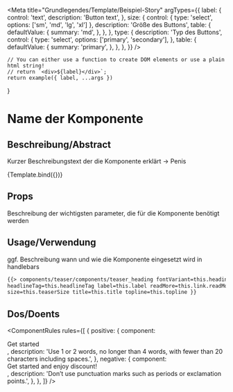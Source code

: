 

<Meta
    title="Grundlegendes/Template/Beispiel-Story"
    argTypes={{
        label: {
            control: 'text',
            description: 'Button text',
        },
        size: {
            control: { type: 'select', options: ['sm', 'md', 'lg', 'xl'] },
            description: 'Größe des Buttons',
            table: {
                defaultValue: {
                    summary: 'md',
                },
            },
        },
        type: {
            description: 'Typ des Buttons',
            control: {
                type: 'select',
                options: ['primary', 'secondary'],
            },
            table: {
                defaultValue: {
                    summary: 'primary',
                },
            },
        },
    }}
/>

    // You can either use a function to create DOM elements or use a plain html string!
    // return `<div>${label}</div>`;
    return example({ label, ...args })
}

# Name der Komponente

## Beschreibung/Abstract

Kurzer Beschreibungstext der die Komponente erklärt -> Penis

<Canvas withToolbar>
    <Story
        name="Primary"
        args={{
            label: 'Button',
        }}
    >
        {Template.bind({})}
    </Story>
</Canvas>

## Props

Beschreibung der wichtigsten parameter, die für die Komponente benötigt werden

<ArgsTable story="Primary" />

## Usage/Verwendung

ggf. Beschreibung wann und wie die Komponente eingesetzt wird in handlebars

```html
{{> components/teaser/components/teaser_heading fontVariant=this.headingFontVariant
headlineTag=this.headlineTag label=this.label readMore=this.link.readMoreText.readMoreScreenreader
size=this.teaserSize title=this.title topline=this.topline }}
```

## Dos/Doents

<ComponentRules
    rules={[
        {
            positive: {
                component: <div>Get started</div>,
                description:
                    'Use 1 or 2 words, no longer than 4 words, with fewer than 20 characters including spaces.',
            },
            negative: {
                component: <div>Get started and enjoy discount!</div>,
                description: 'Don’t use punctuation marks such as periods or exclamation points.',
            },
        },
    ]}
/>

